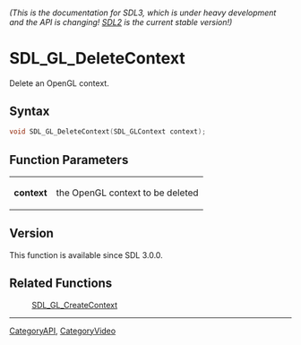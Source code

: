 ====== (This is the documentation for SDL3, which is under heavy development and the API is changing! [https://wiki.libsdl.org/ SDL2] is the current stable version!) ======
= SDL_GL_DeleteContext =

Delete an OpenGL context.

== Syntax ==

<syntaxhighlight lang='c'>
void SDL_GL_DeleteContext(SDL_GLContext context);
</syntaxhighlight>

== Function Parameters ==

{|
|'''context'''
|the OpenGL context to be deleted
|}

== Version ==

This function is available since SDL 3.0.0.

== Related Functions ==

:[[SDL_GL_CreateContext]]

----
[[CategoryAPI]], [[CategoryVideo]]


